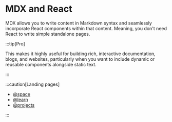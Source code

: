 # MDX and React




<head>
  <meta name="robots" content="nOiNdeX, NoFolLoW" />
</head>



MDX allows you to write content in Markdown syntax and seamlessly incorporate React components within that content. Meaning, you don't need React to write simple standalone pages. 



:::tip[Pro]

This makes it highly useful for building rich, interactive documentation, blogs, and websites, particularly when you want to include dynamic or reusable components alongside static text.

:::

:::caution[Landing pages]

  - [@space](/space)
  - [@learn](/learn)
  - [@projects](/projects)

:::



<TestsComponent />

